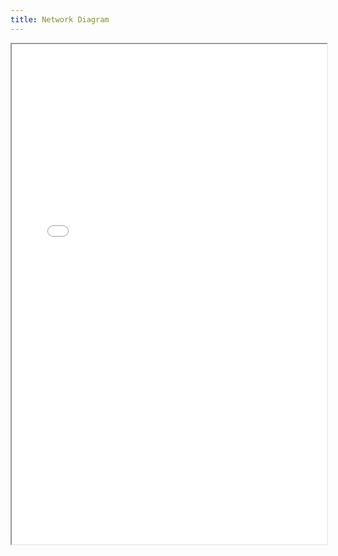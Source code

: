 ```yaml
---
title: Network Diagram
---
```


<iframe
  src="/files/compliance/security-controls/Network_Diagram.pdf"
  width="100%"
  height="800px"
  style={{ border: '1px solid #ccc', borderRadius: '8px' }}
  title="Network Diagram"
/>
